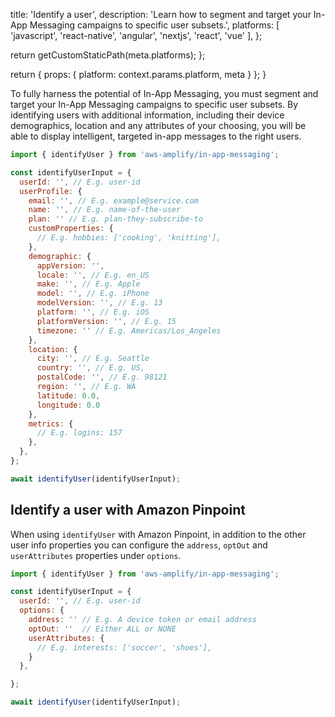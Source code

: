 
  title: 'Identify a user',
  description: 'Learn how to segment and target your In-App Messaging campaigns to specific user subsets.',
  platforms: [
    'javascript',
    'react-native',
    'angular',
    'nextjs',
    'react',
    'vue'
  ],
};

  return getCustomStaticPath(meta.platforms);
};

  return {
    props: {
      platform: context.params.platform,
      meta
    }
  };
}

To fully harness the potential of In-App Messaging, you must segment and target your In-App Messaging campaigns to specific user subsets. By identifying users with additional information, including their device demographics, location and any attributes of your choosing, you will be able to display intelligent, targeted in-app messages to the right users.

```js
import { identifyUser } from 'aws-amplify/in-app-messaging';

const identifyUserInput = {
  userId: '', // E.g. user-id
  userProfile: {
    email: '', // E.g. example@service.com
    name: '', // E.g. name-of-the-user
    plan: '' // E.g. plan-they-subscribe-to
    customProperties: {
      // E.g. hobbies: ['cooking', 'knitting'],
    },
    demographic: {
      appVersion: '',
      locale: '', // E.g. en_US
      make: '', // E.g. Apple
      model: '', // E.g. iPhone
      modelVersion: '', // E.g. 13
      platform: '', // E.g. iOS
      platformVersion: '', // E.g. 15
      timezone: '' // E.g. Americas/Los_Angeles
    },
    location: {
      city: '', // E.g. Seattle
      country: '', // E.g. US,
      postalCode: '', // E.g. 98121
      region: '', // E.g. WA
      latitude: 0.0,
      longitude: 0.0
    },
    metrics: {
      // E.g. logins: 157
    },
  },
};

await identifyUser(identifyUserInput);
```

## Identify a user with Amazon Pinpoint

When using `identifyUser` with Amazon Pinpoint, in addition to the other user info properties you can configure the `address`, `optOut` and `userAttributes` properties under `options`.

```js
import { identifyUser } from 'aws-amplify/in-app-messaging';

const identifyUserInput = {
  userId: '', // E.g. user-id
  options: {
    address: '' // E.g. A device token or email address
    optOut: ''  // Either ALL or NONE
    userAttributes: {
      // E.g. interests: ['soccer', 'shoes'],
    }
  },

};

await identifyUser(identifyUserInput);
```
